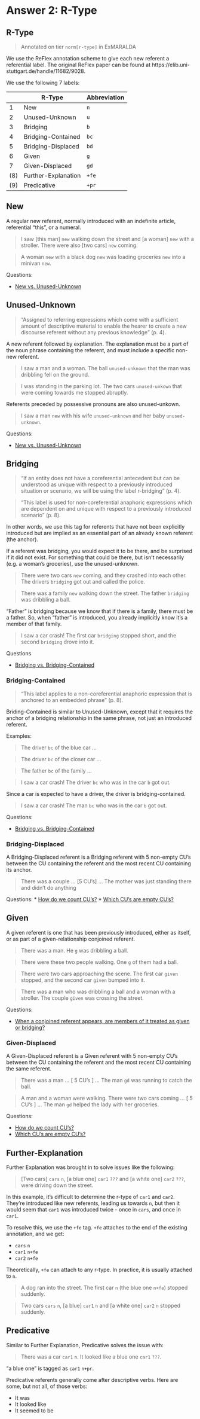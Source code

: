 # Answer 2: R-Type

<!-- TODO: Abbreviations for examples -->

## R-Type

<!-- TODO: More systematic r-type examples -->

> Annotated on tier `norm[r-type]` in ExMARALDA

We use the ReFlex annotation scheme to give each new referent a referential label.
The original ReFlex paper can be found at https://elib.uni-stuttgart.de/handle/11682/9028.

We use the following 7 labels:

| | R-Type | Abbreviation
|:-|-|-|
| 1 | New | `n` |
| 2 | Unused-Unknown | `u` |
| 3 | Bridging | `b` |
| 4 | Bridging-Contained | `bc` |
| 5 | Bridging-Displaced | `bd` |
| 6 | Given | `g` |
| 7 | Given-Displaced | `gd` |
| (8) | Further-Explanation | `+fe` |
| (9) | Predicative | `+pr` |


<!-- TODO: Standardize explanation style -->
<!-- TODO: Standardize examples - tagging non-target r-types -->

## New

A regular new referent, normally introduced with an indefinite article, referential "this", or a numeral.

> I saw [this man] `new` walking down the street and [a woman] `new` with a stroller.
> There were also [two cars] `new` coming.

> A woman `new` with a black dog `new` was loading groceries `new` into a minivan `new`.

<!-- TODO: Bracket all annotations? Seems non-scalable w/ multiple annotations -->

<!-- TODO: Definitions link -->
Questions:

* [New vs. Unused-Unknown](#new-vs.-unused-unknown)

## Unused-Unknown

> “Assigned to referring expressions which come with a sufficient amount of descriptive material to enable the hearer to create a new discourse referent without any previous knowledge” (p. 4).

<!-- TODO: CHECK ON THE SPECIFICS OF UNUSED-UKNOWN -->
A new referent followed by explanation.
The explanation must be a part of the noun phrase containing the referent, and must include a specific non-new referent.

> I saw a man and a woman.
> The ball `unused-unknown` that the man was dribbling fell on the ground.

<!-- TODO: IS THIS EXAMPLE TRUE? -->
> I was standing in the parking lot.
> The two cars `unused-unkown` that were coming towards me stopped abruptly.

Referents preceded by possessive pronouns are also unused-unkown.

<!-- TODO: IS "HER BABY" U OR N? -->
> I saw a man `new` with his wife `unused-unknown` and her baby `unused-unknown`.

Questions:

* [New vs. Unused-Unknown](#new-vs.-unused-unknown)

## Bridging

> “If an entity does not have a coreferential antecedent but can be understood as unique with respect to a previously introduced situation or scenario, we will be using the label r-bridging” (p. 4).

> “This label is used for non-coreferential anaphoric expressions which are dependent on and unique with respect to a previously introduced scenario” (p. 8).

In other words, we use this tag for referents that have not been explicitly introduced but are implied as an essential part of an already known referent (the anchor).

If a referent was bridging, you would expect it to be there, and be surprised if it did not exist.
For something that could be there, but isn’t necessarily (e.g. a woman’s groceries), use the unused-unknown.

> There were two cars `new` coming, and they crashed into each other.
> The drivers `bridging` got out and called the police.

> There was a family `new` walking down the street.
> The father `bridging` was dribbling a ball.

"Father" is bridging because we know that if there is a family, there must be a father.
So, when "father" is introduced, you already implicitly know it's a member of that family.

> I saw a car crash! The first car `bridging` stopped short, and the second `bridging` drove into it.

<!-- TODO: Bridging relationships -->

<!-- TODO: Common bridging cases -->

<!-- TODO: Bridging conditions? -->

Questions

* [Bridging vs. Bridging-Contained](#bridging-vs.-bridging-contained)

### Bridging-Contained

> "This label applies to a non-coreferential anaphoric expression that is anchored to an embedded phrase” (p. 8).

<!-- TODO: Link to Anchor -->
<!-- TODO: Link bridging relationship -->

Briding-Contained is similar to Unused-Unknown, except that it requires the anchor of a bridging relationship in the same phrase, not just an introduced referent.

<!-- TODO: talk about bridging-relationship in bc examples -->

Examples:

> The driver `bc` of the blue car ...

> The driver `bc` of the closer car ...

> The father `bc` of the family ...

> I saw a car crash! The driver `bc` who was in the car `b` got out.

Since a car is expected to have a driver, the driver is bridging-contained.

> I saw a car crash! The man `bc` who was in the car `b` got out.

<!-- TODO: bc vs u -->

Questions:

* [Bridging vs. Bridging-Contained](#bridging-vs.-bridging-contained)

### Bridging-Displaced

A Bridging-Displaced referent is a Bridging referent with 5 non-empty CU's between the CU containing the referent and the most recent CU containing its anchor.

> There was a couple ... 
> [5 CU's] ... 
> The mother was just standing there and didn't do anything

Questions:
* [How do we count CU's?](#counting-cus)
* [Which CU's are empty CU's?](#empty-cus)

## Given

<!-- TODO: Name for 'given-relationship conjoined referents' -->

A given referent is one that has been previously introduced, either as itself, or as part of a given-relationship conjoined referent.

> There was a man.
> He `g` was dribbling a ball.

> There were these two people walking.
> One `g` of them had a ball.

> There were two cars approaching the scene.
> The first car `given` stopped, and the second car `given` bumped into it.

> There was a man who was dribbling a ball and a woman with a stroller.
> The couple `given` was crossing the street.

Questions:

* [When a conjoined referent appears, are members of it treated as given or bridging?](#conjoined-referent-members)


### Given-Displaced

A Given-Displaced referent is a Given referent with 5 non-empty CU's between the CU containing the referent and the most recent CU containing the same referent.

> There was a man ...
> [ 5 CU’s ] ... 
> The man `gd` was running to catch the ball.

> A man and a woman were walking.
> There were two cars coming ...
> [ 5 CU’s ] ... 
> The man `gd` helped the lady with her groceries.

Questions:

* [How do we count CU's?](#counting-cus)
* [Which CU's are empty CU's?](#empty-cus)

## Further-Explanation

Further Explanation was brought in to solve issues like the following:

> [Two cars] `cars` `n`, [a blue one] `car1` `???` and [a white one] `car2` `???`, were driving down the street.

In this example, it's difficult to determine the r-type of `car1` and `car2`.
They're introduced like new referents, leading us towards `n`, but then it would seem that `car1` was introduced twice -
once in `cars`, and once in `car1`.

To resolve this, we use the `+fe` tag.
`+fe` attaches to the end of the existing annotation, and we get:

* `cars` `n`
* `car1` `n+fe`
* `car2` `n+fe`

Theoretically, `+fe` can attach to any r-type. In practice, it is usually attached to `n`.

> A dog ran into the street. The first car `n` (the blue one `n+fe`) stopped suddenly.

> Two cars `cars` `n`, [a blue] `car1` `n` and [a white one] `car2` `n` stopped suddenly.

## Predicative

Similar to Further Explanation, Predicative solves the issue with:

> There was a car `car1` `n`. It looked like a blue one `car1` `???`.

"a blue one" is tagged as `car1` `n+pr`.

Predicative referents generally come after descriptive verbs.
Here are some, but not all, of those verbs:

* It was
* It looked like
* It seemed to be

<!-- EXAMPLES -->






